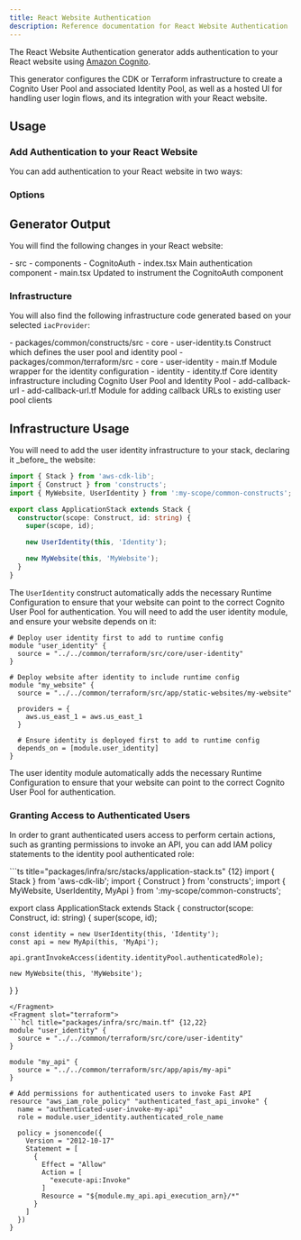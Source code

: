 ```yaml
---
title: React Website Authentication
description: Reference documentation for React Website Authentication
---
```


The React Website Authentication generator adds authentication to your React website using [Amazon Cognito](https://aws.amazon.com/cognito/).

This generator configures the CDK or Terraform infrastructure to create a Cognito User Pool and associated Identity Pool, as well as a hosted UI for handling user login flows, and its integration with your React website.

## Usage

### Add Authentication to your React Website

You can add authentication to your React website in two ways:

<RunGenerator generator="ts#react-website#auth" />

### Options

<GeneratorParameters generator="ts#react-website#auth" />

## Generator Output

You will find the following changes in your React website:

<FileTree>
  - src
    - components
      - CognitoAuth
        - index.tsx Main authentication component
    - main.tsx Updated to instrument the CognitoAuth component
</FileTree>

### Infrastructure

<Snippet name="shared-constructs" />

You will also find the following infrastructure code generated based on your selected `iacProvider`:

<Infrastructure>
<Fragment slot="cdk">
<FileTree>
  - packages/common/constructs/src
    - core
      - user-identity.ts Construct which defines the user pool and identity pool
</FileTree>
</Fragment>
<Fragment slot="terraform">
<FileTree>
  - packages/common/terraform/src
    - core
      - user-identity
        - main.tf Module wrapper for the identity configuration
        - identity
          - identity.tf Core identity infrastructure including Cognito User Pool and Identity Pool
        - add-callback-url
          - add-callback-url.tf Module for adding callback URLs to existing user pool clients
</FileTree>
</Fragment>
</Infrastructure>

## Infrastructure Usage

<Infrastructure>
<Fragment slot="cdk">
You will need to add the user identity infrastructure to your stack, declaring it _before_ the website:

```ts title="packages/infra/src/stacks/application-stack.ts" {3,9}
import { Stack } from 'aws-cdk-lib';
import { Construct } from 'constructs';
import { MyWebsite, UserIdentity } from ':my-scope/common-constructs';

export class ApplicationStack extends Stack {
  constructor(scope: Construct, id: string) {
    super(scope, id);

    new UserIdentity(this, 'Identity');

    new MyWebsite(this, 'MyWebsite');
  }
}
```

The `UserIdentity` construct automatically adds the necessary <Link path="guides/react-website#runtime-configuration">Runtime Configuration</Link> to ensure that your website can point to the correct Cognito User Pool for authentication.
</Fragment>
<Fragment slot="terraform">
You will need to add the user identity module, and ensure your website depends on it:

```hcl title="packages/infra/src/main.tf" {2-4,14-15}
# Deploy user identity first to add to runtime config
module "user_identity" {
  source = "../../common/terraform/src/core/user-identity"
}

# Deploy website after identity to include runtime config
module "my_website" {
  source = "../../common/terraform/src/app/static-websites/my-website"

  providers = {
    aws.us_east_1 = aws.us_east_1
  }

  # Ensure identity is deployed first to add to runtime config
  depends_on = [module.user_identity]
}
```

The user identity module automatically adds the necessary <Link path="guides/react-website#runtime-configuration">Runtime Configuration</Link> to ensure that your website can point to the correct Cognito User Pool for authentication.
</Fragment>
</Infrastructure>

### Granting Access to Authenticated Users

In order to grant authenticated users access to perform certain actions, such as granting permissions to invoke an API, you can add IAM policy statements to the identity pool authenticated role:

<Infrastructure>
<Fragment slot="cdk">
```ts title="packages/infra/src/stacks/application-stack.ts" {12}
import { Stack } from 'aws-cdk-lib';
import { Construct } from 'constructs';
import { MyWebsite, UserIdentity, MyApi } from ':my-scope/common-constructs';

export class ApplicationStack extends Stack {
  constructor(scope: Construct, id: string) {
    super(scope, id);

    const identity = new UserIdentity(this, 'Identity');
    const api = new MyApi(this, 'MyApi');

    api.grantInvokeAccess(identity.identityPool.authenticatedRole);

    new MyWebsite(this, 'MyWebsite');
  }
}
```
</Fragment>
<Fragment slot="terraform">
```hcl title="packages/infra/src/main.tf" {12,22}
module "user_identity" {
  source = "../../common/terraform/src/core/user-identity"
}

module "my_api" {
  source = "../../common/terraform/src/app/apis/my-api"
}

# Add permissions for authenticated users to invoke Fast API
resource "aws_iam_role_policy" "authenticated_fast_api_invoke" {
  name = "authenticated-user-invoke-my-api"
  role = module.user_identity.authenticated_role_name

  policy = jsonencode({
    Version = "2012-10-17"
    Statement = [
      {
        Effect = "Allow"
        Action = [
          "execute-api:Invoke"
        ]
        Resource = "${module.my_api.api_execution_arn}/*"
      }
    ]
  })
}
```
</Fragment>
</Infrastructure>
